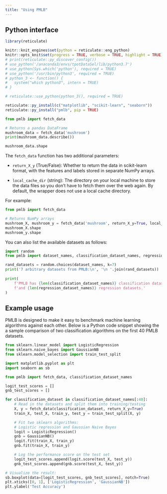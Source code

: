 ```yaml
---
title: "Using PMLB"
---
```


## Python interface
```r
library(reticulate)

knitr::knit_engines$set(python = reticulate::eng_python)
knitr::opts_knit$set(progress = TRUE, verbose = TRUE, highlight = TRUE)
# print(reticulate::py_discover_config())
# use_python('/anaconda3/envs/tpotDataSel/lib/python3.7')
# use_python(Sys.which('python'), required = TRUE)
# use_python('/usr/bin/python3', required = TRUE)
# python_3 <- function() {
#   system("which python3", intern = TRUE)
# }

# reticulate::use_python(python_3(), required = TRUE)

reticulate::py_install(c("matplotlib", "scikit-learn", "seaborn"))
reticulate::py_install("pmlb", pip = TRUE)

```


``` python
from pmlb import fetch_data

# Returns a pandas DataFrame
mushroom_data = fetch_data('mushroom')
print(mushroom_data.describe())

mushroom_data.shape
```

The `fetch_data` function has two additional parameters:

* `return_X_y` (True/False): Whether to return the data in scikit-learn format, with the features and labels stored in separate NumPy arrays.

* `local_cache_dir` (string): The directory on your local machine to store the data files so you don't have to fetch them over the web again. By default, the wrapper does not use a local cache directory.

For example:

``` python
from pmlb import fetch_data

# Returns NumPy arrays
mushroom_X, mushroom_y = fetch_data('mushroom', return_X_y=True, local_cache_dir='./')
mushroom_X.shape
mushroom_y.shape
```

You can also list the available datasets as follows:

``` python
import random
from pmlb import dataset_names, classification_dataset_names, regression_dataset_names

rand_datasets = random.choices(dataset_names, k=7)
print('7 arbitrary datasets from PMLB:\n', '\n '.join(rand_datasets))
    
print(
    f'PMLB has {len(classification_dataset_names)} classification datasets '
    f'and {len(regression_dataset_names)} regression datasets.'
)
```

## Example usage

PMLB is designed to make it easy to benchmark machine learning algorithms against each other. Below is a Python code snippet showing the a sample comparison of two classification algorithms on the first 40 PMLB datasets.


``` python
from sklearn.linear_model import LogisticRegression
from sklearn.naive_bayes import GaussianNB
from sklearn.model_selection import train_test_split

import matplotlib.pyplot as plt
import seaborn as sb

from pmlb import fetch_data, classification_dataset_names

logit_test_scores = []
gnb_test_scores = []

for classification_dataset in classification_dataset_names[:40]:
    # Read in the datasets and split them into training/testing
    X, y = fetch_data(classification_dataset, return_X_y=True)
    train_X, test_X, train_y, test_y = train_test_split(X, y)

    # Fit two sklearn algorithms: 
    # Logistic regression and Gaussian Naive Bayes
    logit = LogisticRegression()
    gnb = GaussianNB()
    logit.fit(train_X, train_y)
    gnb.fit(train_X, train_y)

    # Log the performance score on the test set
    logit_test_scores.append(logit.score(test_X, test_y))
    gnb_test_scores.append(gnb.score(test_X, test_y))
```

```python
# Visualize the result:
sb.boxplot(data=[logit_test_scores, gnb_test_scores], notch=True)
plt.xticks([0, 1], ['LogisticRegression', 'GaussianNB'])
plt.ylabel('Test Accuracy')
```


